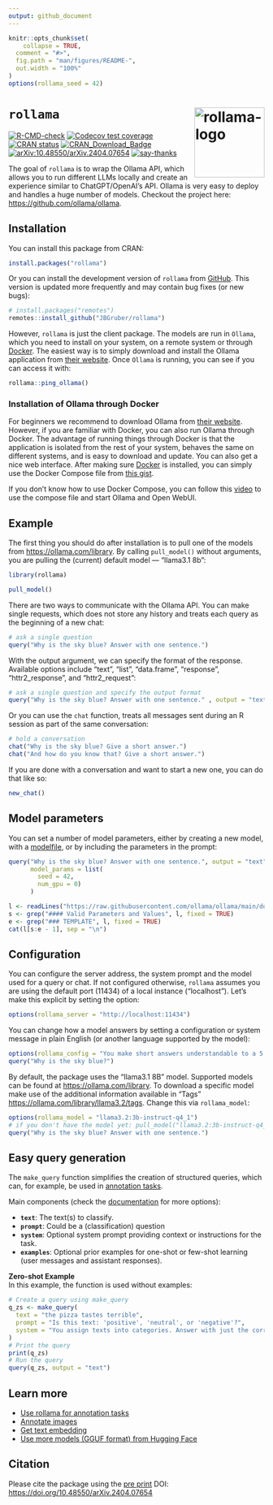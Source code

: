 ```yaml
---
output: github_document
---
```


<!-- README.md is generated from README.Rmd. Please edit that file -->

```r
knitr::opts_chunk$set(
    collapse = TRUE,
  comment = "#>",
  fig.path = "man/figures/README-",
  out.width = "100%"
)
options(rollama_seed = 42)
```

# `rollama` <img src="man/figures/logo.png" align="right" height="138" alt="rollama-logo" />

<!-- badges: start -->
[![R-CMD-check](https://github.com/JBGruber/rollama/actions/workflows/R-CMD-check.yaml/badge.svg)](https://github.com/JBGruber/rollama/actions/workflows/R-CMD-check.yaml)
[![Codecov test coverage](https://codecov.io/gh/JBGruber/rollama/branch/main/graph/badge.svg)](https://app.codecov.io/gh/JBGruber/rollama?branch=main)
[![CRAN status](https://www.r-pkg.org/badges/version/rollama)](https://CRAN.R-project.org/package=rollama)
[![CRAN_Download_Badge](https://cranlogs.r-pkg.org/badges/grand-total/rollama)](https://cran.r-project.org/package=rollama)
[![arXiv:10.48550/arXiv.2404.07654](https://img.shields.io/badge/DOI-arXiv.2404.07654-B31B1B?logo=arxiv)](https://doi.org/10.48550/arXiv.2404.07654)
[![say-thanks](https://img.shields.io/badge/Say%20Thanks-!-1EAEDB.svg)](https://saythanks.io/to/JBGruber)
<!-- badges: end -->

The goal of `rollama` is to wrap the Ollama API, which allows you to run different LLMs locally and create an experience similar to ChatGPT/OpenAI's API.
Ollama is very easy to deploy and handles a huge number of models.
Checkout the project here: <https://github.com/ollama/ollama>.


## Installation

You can install this package from CRAN:

``` r
install.packages("rollama")
```

Or you can install the development version  of `rollama` from [GitHub](https://github.com/JBGruber/rollama). This version is updated more frequently and may contain bug fixes (or new bugs):

``` r
# install.packages("remotes")
remotes::install_github("JBGruber/rollama")
```

However, `rollama` is just the client package.
The models are run in `Ollama`, which you need to install on your system, on a remote system or through [Docker](https://docs.docker.com/desktop/).
The easiest way is to simply download and install the Ollama application from [their website](https://ollama.com/).
Once `Ollama` is running, you can see if you can access it with:

```r
rollama::ping_ollama()
```


### Installation of Ollama through Docker

For beginners we recommend to download Ollama from [their website](https://ollama.com/). However, if you are familiar with Docker, you can also run Ollama through Docker. The advantage of running things through Docker is that the application is isolated from the rest of your system, behaves the same on different systems, and is easy to download and update.
You can also get a nice web interface.
After making sure  [Docker](https://docs.docker.com/desktop/) is installed, you can simply use the Docker Compose file from [this gist](https://gist.github.com/JBGruber/73f9f49f833c6171b8607b976abc0ddc).

If you don’t know how to use Docker Compose, you can follow this [video](https://www.youtube.com/watch?v=iMyCdd5nP5U) to use the compose file and start Ollama and Open WebUI.

## Example

The first thing you should do after installation is to pull one of the models from <https://ollama.com/library>.
By calling `pull_model()` without arguments, you are pulling the (current) default model  --- "llama3.1 8b":

```r
library(rollama)
```
```r
pull_model()
```

There are two ways to communicate with the Ollama API.
You can make single requests, which does not store any history and treats each query as the beginning of a new chat:

```r
# ask a single question
query("Why is the sky blue? Answer with one sentence.")
```

With the output argument, we can specify the format of the response. Available options include "text", "list", "data.frame", "response", "httr2_response", and "httr2_request":

```r
# ask a single question and specify the output format
query("Why is the sky blue? Answer with one sentence." , output = "text")
```

Or you can use the `chat` function, treats all messages sent during an R session as part of the same conversation:

```r
# hold a conversation
chat("Why is the sky blue? Give a short answer.")
chat("And how do you know that? Give a short answer.")
```

If you are done with a conversation and want to start a new one, you can do that like so:

```r
new_chat()
```

## Model parameters

You can set a number of model parameters, either by creating a new model, with a [modelfile](https://jbgruber.github.io/rollama/reference/create_model.html), or by including the parameters in the prompt:

```r
query("Why is the sky blue? Answer with one sentence.", output = "text",
      model_params = list(
        seed = 42,
        num_gpu = 0)
      )
```

```r
l <- readLines("https://raw.githubusercontent.com/ollama/ollama/main/docs/modelfile.md")
s <- grep("#### Valid Parameters and Values", l, fixed = TRUE)
e <- grep("### TEMPLATE", l, fixed = TRUE)
cat(l[s:e - 1], sep = "\n")
```


## Configuration

You can configure the server address, the system prompt and the model used for a query or chat.
If not configured otherwise, `rollama` assumes you are using the default port (11434) of a local instance ("localhost").
Let's make this explicit by setting the option:

```r
options(rollama_server = "http://localhost:11434")
```

You can change how a model answers by setting a configuration or system message in plain English (or another language supported by the model):

```r
options(rollama_config = "You make short answers understandable to a 5 year old")
query("Why is the sky blue?")
```

By default, the package uses the "llama3.1 8B" model. Supported models can be found at <https://ollama.com/library>.
To download a specific model make use of the additional information available in "Tags" <https://ollama.com/library/llama3.2/tags>.
Change this via `rollama_model`:

```r
options(rollama_model = "llama3.2:3b-instruct-q4_1")
# if you don't have the model yet: pull_model("llama3.2:3b-instruct-q4_1")
query("Why is the sky blue? Answer with one sentence.")
```

## Easy query generation

The `make_query` function simplifies the creation of structured queries, which can, for example, be used in [annotation tasks](https://jbgruber.github.io/rollama/articles/annotation.html#the-make_query-helper-function).

Main components (check the [documentation](https://jbgruber.github.io/rollama/articles/annotation.html#the-make_query-helper-function) for more options):

- **`text`**: The text(s) to classify.
- **`prompt`**: Could be a (classification) question
- **`system`**: Optional system prompt providing context or instructions for the task.
- **`examples`**: Optional prior examples for one-shot or few-shot learning (user messages and assistant responses).


**Zero-shot Example**  
In this example, the function is used without examples:

```r
# Create a query using make_query
q_zs <- make_query(
  text = "the pizza tastes terrible",
  prompt = "Is this text: 'positive', 'neutral', or 'negative'?",
  system = "You assign texts into categories. Answer with just the correct category."
)
# Print the query
print(q_zs)
# Run the query
query(q_zs, output = "text")

```

## Learn more

- [Use rollama for annotation tasks](https://jbgruber.github.io/rollama/articles/annotation.html)
- [Annotate images](https://jbgruber.github.io/rollama/articles/image-annotation.html)
- [Get text embedding](https://jbgruber.github.io/rollama/articles/text-embedding.html)
- [Use more models (GGUF format) from Hugging Face](https://jbgruber.github.io/rollama/articles/hf-gguf.html)


## Citation

Please cite the package using the [pre print](https://arxiv.org/abs/2404.07654) DOI:  <https://doi.org/10.48550/arXiv.2404.07654> 






